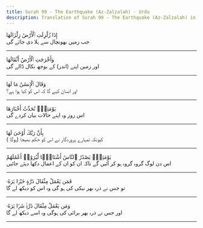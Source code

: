 ```yaml
---
title: Surah 99 - The Earthquake (Az-Zalzalah) - Urdu
description: Translation of Surah 99 - The Earthquake (Az-Zalzalah) in Urdu
---
```





<Aside type="quran" title="1">
إِذَا زُلْزِلَتِ ٱلْأَرْضُ زِلْزَالَهَا
</Aside>

<Aside type="reference" title="1">
جب زمین بھونچال سے ہلا دی جائے گی
</Aside>

---

<Aside type="quran" title="2">
وَأَخْرَجَتِ ٱلْأَرْضُ أَثْقَالَهَا
</Aside>

<Aside type="reference" title="2">
اور زمین اپنے (اندر) کے بوجھ نکال ڈالے گی
</Aside>

---

<Aside type="quran" title="3">
وَقَالَ ٱلْإِنسَٰنُ مَا لَهَا
</Aside>

<Aside type="reference" title="3">
اور انسان کہے گا کہ اس کو کیا ہوا ہے؟
</Aside>

---

<Aside type="quran" title="4">
يَوْمَئِذٍۢ تُحَدِّثُ أَخْبَارَهَا
</Aside>

<Aside type="reference" title="4">
اس روز وہ اپنے حالات بیان کردے گی
</Aside>

---

<Aside type="quran" title="5">
بِأَنَّ رَبَّكَ أَوْحَىٰ لَهَا
</Aside>

<Aside type="reference" title="5">
کیونکہ تمہارے پروردگار نے اس کو حکم بھیجا (ہوگا )
</Aside>

---

<Aside type="quran" title="6">
يَوْمَئِذٍۢ يَصْدُرُ ٱلنَّاسُ أَشْتَاتًۭا لِّيُرَوْا۟ أَعْمَٰلَهُمْ
</Aside>

<Aside type="reference" title="6">
اس دن لوگ گروہ گروہ ہو کر آئیں گے تاکہ ان کو ان کے اعمال دکھا دیئے جائیں
</Aside>

---

<Aside type="quran" title="7">
فَمَن يَعْمَلْ مِثْقَالَ ذَرَّةٍ خَيْرًۭا يَرَهُۥ
</Aside>

<Aside type="reference" title="7">
تو جس نے ذرہ بھر نیکی کی ہو گی وہ اس کو دیکھ لے گا
</Aside>

---

<Aside type="quran" title="8">
وَمَن يَعْمَلْ مِثْقَالَ ذَرَّةٍۢ شَرًّۭا يَرَهُۥ
</Aside>

<Aside type="reference" title="8">
اور جس نے ذرہ بھر برائی کی ہوگی وہ اسے دیکھ لے گا
</Aside>

---
